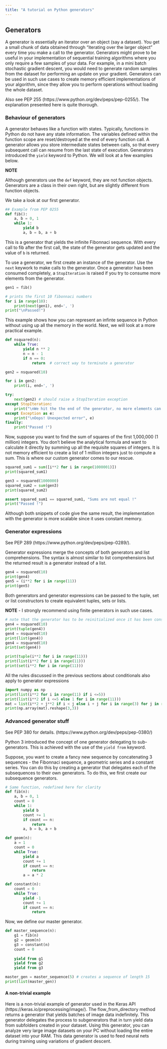 ```yaml
---
title: "A tutorial on Python generators"
---
```


## Generators

A generator is essentially an iterator over an object (say a dataset). You get a small chunk of data obtained through "iterating over the larger object" every time you make a call to the generator. Generators might prove to be useful in your implementation of sequential training algorithms where you only require a few samples of your data. For example, in a mini batch stochastic gradient descent, you would need to generate random samples from the dataset for performing an update on your gradient. Generators can be used in such use cases to create memory efficient implementations of your algorithm, since they allow you to perform operations without loading the whole dataset.

Also see PEP 255 (https://www.python.org/dev/peps/pep-0255/). The explanation presented here is quite thorough.

### Behaviour of generators

A generator behaves like a function with states. Typically, functions in Python do not have any state information. The variables defined within the function scope are reset/destroyed at the end of every function call. A generator allows you store intermediate states between calls, so that every subsequent call can resume from the last state of execution. Generators introduced the `yield` keyword to Python. We will look at a few examples below.

**NOTE**

Although generators use the `def` keyword, they are not function objects. Generators are a class in their own right, but are slightly different from function objects.

We take a look at our first generator.

```python
## Example from PEP 0255
def fib():
    a, b = 0, 1
    while 1:
        yield b
        a, b = b, a + b
```

This is a generator that yields the infinite Fibonnaci sequence. With every call to fib after the first call, the state of the generator gets updated and the value of `b` is returned. 

To use a generator, we first create an instance of the generator. Use the `next` keywork to make calls to the generator. Once a generator has been consumed  completely, a `StopIteration` is raised if you try to consume more elements from the generator.

```python
gen1 = fib()

# prints the first 10 fibonnaci numbers
for i in range(10):
    print(next(gen1), end=', ')
print("\nPassed!")
```

This example shows how you can represent an infinte sequence in Python without using up all the memory in the world. Next, we will look at a more practical example.

```python
def nsquared(n):
    while True:
        yield n ** 2
        n = n - 1
        if n == 0:
            return  # correct way to terminate a generator
```

```python
gen2 = nsquared(10)

for i in gen2:
    print(i, end=', ')

try:
    next(gen2) # should raise a StopIteration exception
except StopIteration:
    print("\nWe hit the the end of the generator, no more elements can be consumed")
except Exception as e:
    print("\nOops! Unexpected error", e)
finally:
    print("Passed !")
```

Now, suppose you want to find the sum of squares of the first 1,000,000 (1 million) integers. You don't believe the analytical formula and want to calculate it directly by summing up all the requisite squares of integers. It is not memory efficient to create a list of 1 million integers just to compute a sum. This is where our custom generator comes to our rescue.

```python
squared_sum1 = sum([i**2 for i in range(1000001)])
print(squared_sum1)
```

```python
gen3 = nsquared(1000000)
squared_sum2 = sum(gen3)
print(squared_sum2)

assert squared_sum1 == squared_sum1, "Sums are not equal !"
print("Passed !")
```

Although both snippets of code give the same result, the implementation with the generator is more scalable since it uses constant memory. 

### Generator expressions

See PEP 289 (https://www.python.org/dev/peps/pep-0289/).

Generator expressions merge the concepts of both generators and list comprehensions. The syntax is almost similar to list comprehensions but the returned result is a generator instead of a list.

```python
gen4 = nsquared(10)
print(gen4)
gen5 = (i**2 for i in range(11))
print(gen5)
```

Both generators and generator expressions can be passed to the tuple, set or list constructors to create equivalent tuples, sets or lists.

**NOTE** - I strongly recommend using finite generators in such use cases.

```python
# note that the generator has to be reinitialized once it has been consumed
gen4 = nsquared(10)
print(tuple(gen4))
gen4 = nsquared(10)
print(list(gen4))
gen4 = nsquared(10)
print(set(gen4))

print(tuple(i**2 for i in range(11)))
print(list(i**2 for i in range(11)))
print(set(i**2 for i in range(11)))
```

All the rules discussed in the previous sections about conditionals also apply to generator expressions

```python
import numpy as np
print(list(i**2 for i in range(11) if i <=5))
print(list(i**2 if i <=5 else 1 for i in range(11)))
mat = list(i**2 + j**2 if i < j else i + j for i in range(3) for j in range(3))
print(np.array(mat).reshape(3,3))
```

### Advanced generator stuff

See PEP 380 for details. (https://www.python.org/dev/peps/pep-0380/)

Python 3 introduced the concept of one generator delegating to sub-generators. This is achieved with the use of the `yield from` keyword. 

Suppose, you want to create a fancy new sequence by concatenating 3 sequences - the Fibonnaci sequence, a geometric series and a constant series. You can do this by creating a generator that delegates each of the subsequences to their own generators. To do this, we first create our subsequence generators.

```python
# Same function, redefined here for clarity
def fib(n):
    a, b = 0, 1
    count = 0
    while 1:
        yield b
        count += 1
        if count == n:
            return
        a, b = b, a + b

def geom(n):
    a = 1
    count = 0
    while True:
        yield a
        count += 1
        if count == n:
            return
        a = a * 2

def constant(n):
    count = 0
    while True:
        yield -1
        count += 1
        if count == n:
            return
```

Now, we define our master generator.

```python
def master_sequence(n):
    g1 = fib(n)
    g2 = geom(n)
    g3 = constant(n)
    count = 0
    
    yield from g1
    yield from g2
    yield from g3
```

```python
master_gen = master_sequence(5) # creates a sequence of length 15
print(list(master_gen))
```

#### A non-trivial example

Here is a non-trivial example of generator used in the Keras API (https://keras.io/preprocessing/image/). The flow_from_directory method returns a generator that yields batches of image data indefinitely. This generator delegates the process to subgenerators that in turn yield data from subfolders created in your dataset. Using this generator, you can analyze very large image datasets on your PC without loading the entire dataset into your RAM. This data generator is used to feed neural nets during training using variations of gradient descent.

